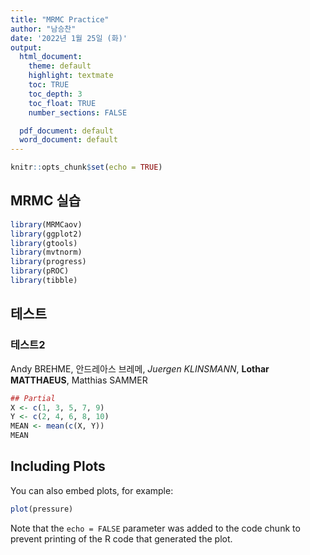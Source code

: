 ```yaml
---
title: "MRMC Practice"
author: "남승찬"
date: '2022년 1월 25일 (화)'
output:
  html_document:
    theme: default
    highlight: textmate
    toc: TRUE
    toc_depth: 3  
    toc_float: TRUE
    number_sections: FALSE

  pdf_document: default
  word_document: default
---
```


```r
knitr::opts_chunk$set(echo = TRUE)
```



## MRMC 실습


```r
library(MRMCaov)
library(ggplot2)
library(gtools)
library(mvtnorm)
library(progress)
library(pROC)
library(tibble)
```
## 테스트
### 테스트2

Andy BREHME, 안드레아스 브레메, *Juergen KLINSMANN*, **Lothar MATTHAEUS**, Matthias SAMMER

```r
## Partial
X <- c(1, 3, 5, 7, 9)
Y <- c(2, 4, 6, 8, 10)
MEAN <- mean(c(X, Y))
MEAN
```



## Including Plots

You can also embed plots, for example:

```r
plot(pressure)
```

Note that the `echo = FALSE` parameter was added to the code chunk to prevent printing of the R code that generated the plot.
